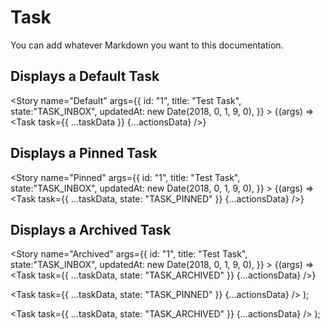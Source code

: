 

<Meta title="Task" component={Task} />

# Task

You can add whatever Markdown you want to this documentation.

## Displays a Default Task

<Story name="Default"
    args={{
      id: "1",
      title: "Test Task",
      state:"TASK_INBOX",
      updatedAt: new Date(2018, 0, 1, 9, 0),
    }}
    >
  {(args) => <Task task={{ ...taskData }} {...actionsData}  />}
</Story>

## Displays a Pinned Task

<Story name="Pinned"
    args={{
      id: "1",
      title: "Test Task",
      state:"TASK_INBOX",
      updatedAt: new Date(2018, 0, 1, 9, 0),
    }}
    >
  {(args) => <Task task={{ ...taskData, state: "TASK_PINNED" }} {...actionsData} />}
</Story>

## Displays a Archived Task

<Story name="Archived"
    args={{
      id: "1",
      title: "Test Task",
      state:"TASK_INBOX",
      updatedAt: new Date(2018, 0, 1, 9, 0),
    }}
    >
  {(args) => <Task task={{ ...taskData, state: "TASK_ARCHIVED" }} {...actionsData} />}
</Story>


  <Task task={{ ...taskData, state: "TASK_PINNED" }} {...actionsData} />
);

  <Task task={{ ...taskData, state: "TASK_ARCHIVED" }} {...actionsData} />
);

